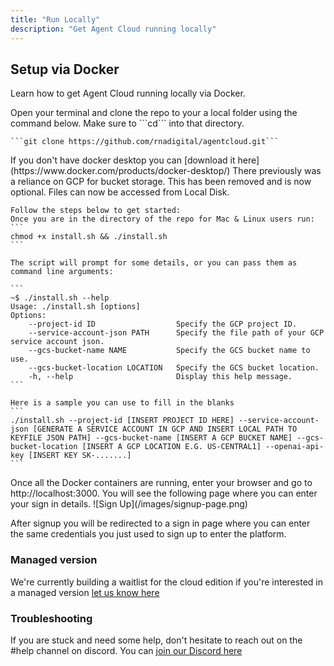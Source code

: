 ```yaml
---
title: "Run Locally"
description: "Get Agent Cloud running locally"
---
```


## Setup via Docker

Learn how to get Agent Cloud running locally via Docker.

<AccordionGroup>
  <Accordion icon="github" title="Clone the repository locally">
    Open your terminal and clone the repo to your a local folder using the command below.
    Make sure to ```cd``` into that directory.

    ```git clone https://github.com/rnadigital/agentcloud.git```

  </Accordion>

  <Accordion icon="docker" title="Run Docker Desktop">
  If you don't have docker desktop you can
  [download it here](https://www.docker.com/products/docker-desktop/)
  </Accordion>

  <Accordion icon="rectangle-terminal" title="Run install.sh in terminal">
    <Info>
    There previously was a reliance on GCP for bucket storage. 
    This has been removed and is now optional.
    Files can now be accessed from Local Disk.
    </Info>

    Follow the steps below to get started:
    Once you are in the directory of the repo for Mac & Linux users run:
    ```
    chmod +x install.sh && ./install.sh
    ```

    The script will prompt for some details, or you can pass them as command line arguments:

    ```
    ~$ ./install.sh --help
    Usage: ./install.sh [options]
    Options:
        --project-id ID                  Specify the GCP project ID.
        --service-account-json PATH      Specify the file path of your GCP service account json.
        --gcs-bucket-name NAME           Specify the GCS bucket name to use.
        --gcs-bucket-location LOCATION   Specify the GCS bucket location.
        -h, --help                       Display this help message.
    ```

    Here is a sample you can use to fill in the blanks
    ```
    ./install.sh --project-id [INSERT PROJECT ID HERE] --service-account-json [GENERATE A SERVICE ACCOUNT IN GCP AND INSERT LOCAL PATH TO KEYFILE JSON PATH] --gcs-bucket-name [INSERT A GCP BUCKET NAME] --gcs-bucket-location [INSERT A GCP LOCATION E.G. US-CENTRAL1] --openai-api-key [INSERT KEY SK-.......]
    ```

  </Accordion>
  <Accordion icon="desktop" title="Go to localhost:3000">
  Once all the Docker containers are running, enter your browser and go to http://localhost:3000.
  You will see the following page where you can enter your sign in details.
  ![Sign Up](/images/signup-page.png)

After signup you will be redirected to a sign in page where you can enter the same credentials you just used to sign up to enter the platform.
</Accordion>
</AccordionGroup>

### Managed version

We're currently building a waitlist for the cloud edition if you're interested in a managed version [let us know here](https://www.agentcloud.dev/join-cloud-waitlist)

### Troubleshooting

If you are stuck and need some help, don't hesitate to reach out on the #help channel on discord.
You can [join our Discord here](https://discord.com/invite/ZNSSttKqqq)
